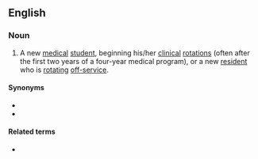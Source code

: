 ==English==

===Noun===
{{en-noun|head=[[scut]] [[monkey]]}}

# {{lb|en|slang|medicine}} A new [[medical]] [[student]], beginning his/her [[clinical]] [[rotation]]s (often after the first two years of a four-year medical program), or a new [[resident]] who is [[rotating]] [[off-service]].

====Synonyms====
* {{l|en|scut boy}}
* {{l|en|scut dog}}

====Related terms====
* {{l|en|scut work}}